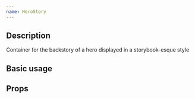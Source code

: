 ```yaml
---
name: HeroStory
---
```



## Description
Container for the backstory of a hero displayed in a storybook-esque style

## Basic usage
<Playground>
    <div style={{width: "500px"}}>
        <HeroStory
            story="Lorem ipsum dolor sit amet, consectetur adipiscing elit, sed \
                do eiusmod tempor incididunt ut labore et dolore magna aliqua. Ut enim \
                ad minim veniam, quis nostrud exercitation ullamco laboris nisi ut \
                aliquip ex ea commodo consequat. Duis aute irure dolor in reprehenderit \
                in voluptate velit esse cillum dolore eu fugiat nulla pariatur. Excepteur \
                sint occaecat cupidatat non proident, sunt in culpa qui officia deserunt \
                mollit anim id est laborum. "
        />
    </div>
</Playground>

## Props
<Props of={HeroStory} />
